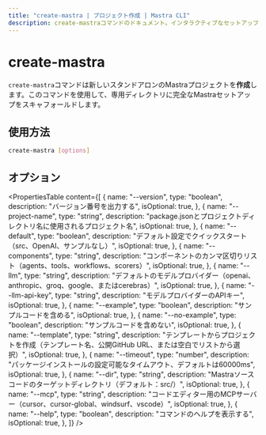 ```yaml
---
title: "create-mastra | プロジェクト作成 | Mastra CLI"
description: create-mastraコマンドのドキュメント。インタラクティブなセットアップオプションで新しいMastraプロジェクトを作成します。
---
```




# create-mastra

`create-mastra`コマンドは新しいスタンドアロンのMastraプロジェクトを**作成**します。このコマンドを使用して、専用ディレクトリに完全なMastraセットアップをスキャフォールドします。



## 使用方法

```bash
create-mastra [options]
```



## オプション

<PropertiesTable
  content={[
    {
      name: "--version",
      type: "boolean",
      description: "バージョン番号を出力する",
      isOptional: true,
    },
    {
      name: "--project-name",
      type: "string",
      description:
        "package.jsonとプロジェクトディレクトリ名に使用されるプロジェクト名",
      isOptional: true,
    },
    {
      name: "--default",
      type: "boolean",
      description: "デフォルト設定でクイックスタート（src、OpenAI、サンプルなし）",
      isOptional: true,
    },
    {
      name: "--components",
      type: "string",
      description:
        "コンポーネントのカンマ区切りリスト（agents、tools、workflows、scorers）",
      isOptional: true,
    },
    {
      name: "--llm",
      type: "string",
      description:
        "デフォルトのモデルプロバイダー（openai、anthropic、groq、google、またはcerebras）",
      isOptional: true,
    },
    {
      name: "--llm-api-key",
      type: "string",
      description: "モデルプロバイダーのAPIキー",
      isOptional: true,
    },
    {
      name: "--example",
      type: "boolean",
      description: "サンプルコードを含める",
      isOptional: true,
    },
    {
      name: "--no-example",
      type: "boolean",
      description: "サンプルコードを含めない",
      isOptional: true,
    },
    {
      name: "--template",
      type: "string",
      description:
        "テンプレートからプロジェクトを作成（テンプレート名、公開GitHub URL、または空白でリストから選択）",
      isOptional: true,
    },
    {
      name: "--timeout",
      type: "number",
      description:
        "パッケージインストールの設定可能なタイムアウト、デフォルトは60000ms",
      isOptional: true,
    },
    {
      name: "--dir",
      type: "string",
      description: "Mastraソースコードのターゲットディレクトリ（デフォルト：src/）",
      isOptional: true,
    },
    {
      name: "--mcp",
      type: "string",
      description:
        "コードエディター用のMCPサーバー（cursor、cursor-global、windsurf、vscode）",
      isOptional: true,
    },
    {
      name: "--help",
      type: "boolean",
      description: "コマンドのヘルプを表示する",
      isOptional: true,
    },
  ]}
/>

